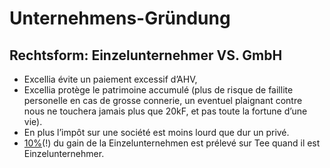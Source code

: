 # Unternehmens-Gründung

## Rechtsform: Einzelunternehmer VS. GmbH

+ Excellia évite un paiement excessif d’AHV, 
+ Excellia protège le patrimoine accumulé (plus de risque de faillite personelle en cas de grosse connerie, un eventuel plaignant contre nous ne touchera jamais plus que 20kF, et pas toute la fortune d’une vie). 
+ En plus l’impôt sur une société est moins lourd que dur un privé.
+ <u>10%</u>(!) du gain de la Einzelunternehmen est prélevé sur Tee quand il est Einzelunternehmer.